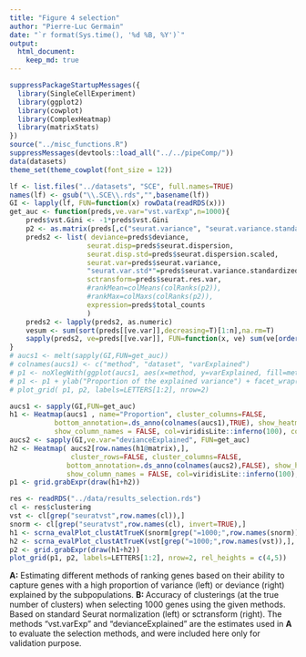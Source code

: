 ```yaml
---
title: "Figure 4 selection"
author: "Pierre-Luc Germain"
date: "`r format(Sys.time(), '%d %B, %Y')`"
output:
  html_document:
    keep_md: true
---
```


```r
suppressPackageStartupMessages({
  library(SingleCellExperiment)
  library(ggplot2)
  library(cowplot)
  library(ComplexHeatmap)
  library(matrixStats)
})
source("../misc_functions.R")
suppressMessages(devtools::load_all("../../pipeComp/"))
data(datasets)
theme_set(theme_cowplot(font_size = 12))
```

```r
lf <- list.files("../datasets", "SCE", full.names=TRUE)
names(lf) <- gsub("\\.SCE\\.rds","",basename(lf))
GI <- lapply(lf, FUN=function(x) rowData(readRDS(x)))
get_auc <- function(preds,ve.var="vst.varExp",n=1000){
    preds$vst.Gini <- -1*preds$vst.Gini
    p2 <- as.matrix(preds[,c("seurat.variance", "seurat.variance.standardized", "seurat.res.var", "deviance")])
    preds2 <- list( deviance=preds$deviance,
                   seurat.disp=preds$seurat.dispersion,
                   seurat.disp.std=preds$seurat.dispersion.scaled,
                   seurat.var=preds$seurat.variance,
                   "seurat.var.std*"=preds$seurat.variance.standardized,
                   sctransform=preds$seurat.res.var,
                   #rankMean=colMeans(colRanks(p2)),
                   #rankMax=colMaxs(colRanks(p2)),
                   expression=preds$total_counts
                   )
    preds2 <- lapply(preds2, as.numeric)
    vesum <- sum(sort(preds[[ve.var]],decreasing=T)[1:n],na.rm=T)
    sapply(preds2, ve=preds[[ve.var]], FUN=function(x, ve) sum(ve[order(x, decreasing=T)[1:n]],na.rm=T))/vesum
}
# aucs1 <- melt(sapply(GI,FUN=get_auc))
# colnames(aucs1) <- c("method", "dataset", "varExplained")
# p1 <- noXlegWith(ggplot(aucs1, aes(x=method, y=varExplained, fill=method)) + geom_col())
# p1 <- p1 + ylab("Proportion of the explained variance") + facet_wrap(~dataset, scale="free",dir="v")
# plot_grid( p1, p2, labels=LETTERS[1:2], nrow=2)

aucs1 <- sapply(GI,FUN=get_auc)
h1 <- Heatmap(aucs1 , name="Proportion", cluster_columns=FALSE, 
           bottom_annotation=.ds_anno(colnames(aucs1),TRUE), show_heatmap_legend = TRUE,
           show_column_names = FALSE, col=viridisLite::inferno(100), column_title="Variance explained")
aucs2 <- sapply(GI,ve.var="devianceExplained", FUN=get_auc)
h2 <- Heatmap( aucs2[row.names(h1@matrix),], 
               cluster_rows=FALSE, cluster_columns=FALSE, 
              bottom_annotation=.ds_anno(colnames(aucs2),FALSE), show_heatmap_legend = FALSE,
              show_column_names = FALSE, col=viridisLite::inferno(100), column_title="Deviance explained")
p1 <- grid.grabExpr(draw(h1+h2))
```

```r
res <- readRDS("../data/results_selection.rds")
cl <- res$clustering
vst <- cl[grep("seuratvst",row.names(cl)),]
snorm <- cl[grep("seuratvst",row.names(cl), invert=TRUE),]
h1 <- scrna_evalPlot_clustAtTrueK(snorm[grep("=1000;",row.names(snorm)),], "ARI", scale = FALSE, title="ARI at true # clusters", anno_legend = FALSE)
h2 <- scrna_evalPlot_clustAtTrueK(vst[grep("=1000;",row.names(vst)),], "ARI", scale = FALSE, reorder_rows=row.names(h1@matrix), title="sctransform\nARI at true # clusters", name="ARI2", anno_legend = FALSE)
p2 <- grid.grabExpr(draw(h1+h2))
plot_grid(p1, p2, labels=LETTERS[1:2], nrow=2, rel_heights = c(4,5))
```

**A:** Estimating different methods of ranking genes based on their ability to capture genes with a high proportion of variance (left) or deviance (right) explained by the subpopulations.
**B: ** Accuracy of clusterings (at the true number of clusters) when selecting 1000 genes using the given methods. Based on standard Seurat normalization (left) or sctransform (right). The methods "vst.varExp" and "devianceExplained" are the estimates used in **A** to evaluate the selection methods, and were included here only for validation purpose.